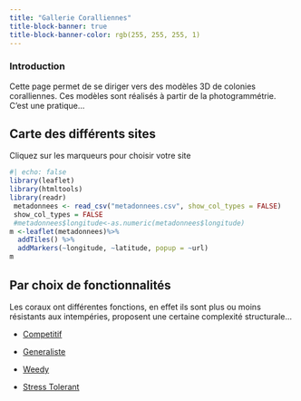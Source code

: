 ```yaml
---
title: "Gallerie Coralliennes"
title-block-banner: true
title-block-banner-color: rgb(255, 255, 255, 1)
---
```



### Introduction
Cette page permet de se diriger vers des modèles 3D de colonies coralliennes. 
Ces modèles sont réalisés à partir de la photogrammétrie. C'est une pratique...


## Carte des différents sites

Cliquez sur les marqueurs pour choisir votre site



```r
#| echo: false
library(leaflet)
library(htmltools)
library(readr)
 metadonnees <- read_csv("metadonnees.csv", show_col_types = FALSE)
 show_col_types = FALSE
 #metadonnees$longitude<-as.numeric(metadonnees$longitude)
m <-leaflet(metadonnees)%>% 
  addTiles() %>%
  addMarkers(~longitude, ~latitude, popup = ~url)
m
```
<!--
### Site

| Site          | Description | Image | Allez-y!                                         |
|--------------|--------------|--------------|------------------------------|
| Aeroport      | Lorem Ipsum |       | [Aeroport](listing_site.html#aeroport)           |
| Ile Blanche   | Lorem Ipsum |       | [Ile Blanche](listing_site.html#ile-blanche)     |
| Surprise      | Lorem Ipsum |       | [Surprise](listing_site.html#surprise)           |
| Ngouja        | Lorem Ipsum |       | [Ngouja](listing_site.html#ngouja)               |
| Joly Roger    | Lorem Ipsum |       | [Joly Roger](listing_site.html#joly-roger)       |
| Sakouli       | Lorem Ipsum |       | [Sakouli](listing_site.html#sakouli)             |
| Bandrele      | Lorem Ipsum |       | [Bandrele](listing_site.html#bandrele)           |
| Musical Plage | Lorem Ipsum |       | [Musical Plage](listing_site.html#musical-plage) |
-->




## Par choix de fonctionnalités

Les coraux ont différentes fonctions, en effet ils sont plus ou moins résistants
aux intempéries, proposent une certaine complexité structurale...


<ul>

<li>

<a href="listing_type.html#competitif">Competitif</a>

</li>

<li>

<a href="listing_type.html#generalist">Generaliste</a>

</li>

<li>

<a href="listing_type.html#weedy">Weedy</a>

</li>

<li>

<a href="listing_type.html#stress-tolerant">Stress Tolerant</a>

</li>

</ul>
